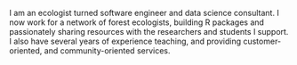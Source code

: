 I am an ecologist turned software engineer and data science consultant. I now work for a network of forest ecologists, building R packages and passionately sharing resources with the researchers and students I support. I also have several years of experience teaching, and providing customer-oriented, and community-oriented services.
